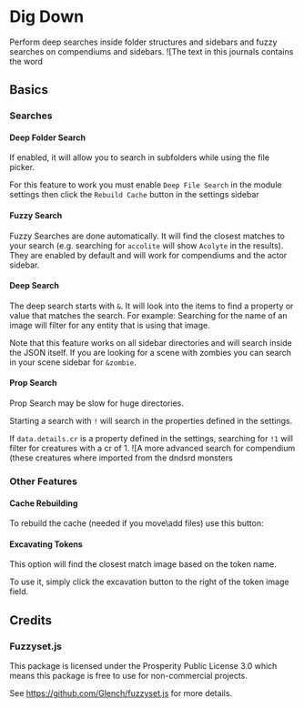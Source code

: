 
# Dig Down

<ImageButBetter
  src='/../public/images/Dig-Down/Ddrebuildcache.png'
  alt='Rebuild Cache button'
  width={2000}
  height={2000}
  className={styles.wikiimagesmall}
/>
Perform deep
searches inside folder structures and sidebars and fuzzy searches on
compendiums and sidebars. ![The text in this journals contains the word

## Basics

<ImageButBetter
  src='/../public/images/Dig-Down/Ddtips.png'
  alt='Journal containing the word "Tips"'
  width={2000}
  height={2000}
  className={styles.wikiimagesmall}
/>

### Searches

#### Deep Folder Search

<ImageButBetter
  src='/../public/images/Dig-Down/Ddexcavate.png'
  alt='The Excavation button"'
  width={2000}
  height={2000}
  className={styles.wikiimagesmall}
/>
If enabled, it will allow you to search in subfolders while using the
file picker.

For this feature to work you must enable `Deep File Search` in the
module settings then click the `Rebuild Cache` button in the settings
sidebar

#### Fuzzy Search

Fuzzy Searches are done automatically. It will find the closest matches
to your search (e.g. searching for `accolite` will show `Acolyte` in the
results). They are enabled by default and will work for compendiums and
the actor sidebar.

#### Deep Search

<ImageButBetter
  src='/../public/images/Dig-Down/Ddcrsearch.png'
  alt='Search CR with deep search'
  width={2000}
  height={2000}
  className={styles.wikiimagesmall}
/>
The deep search starts with `&`. It will look into the items to find a
property or value that matches the search. For example: Searching for
the name of an image will filter for any entity that is using that
image.

Note that this feature works on all sidebar directories and will search
inside the JSON itself. If you are looking for a scene with zombies you
can search in your scene sidebar for `&zombie`.

#### Prop Search

<Callout type='warning' emoji='⚠️'>
  Prop Search may be slow for huge directories.
</Callout>

Starting a search with `!` will search in the properties defined in the
settings.

If `data.details.cr` is a property defined in the settings, searching for
`!1` will filter for creatures with a cr of 1. ![A more advanced search
for compendium (these creatures where imported from the dndsrd monsters

### Other Features

<ImageButBetter
  src='/../public/images/Dig-Down/Ddcompendium.png'
  alt='Advanced search for compendium'
  width={2000}
  height={2000}
  className={styles.wikiimagesmall}
/>

#### Cache Rebuilding

To rebuild the cache (needed if you move\\add files) use this button:

#### Excavating Tokens

This option will find the closest match image based on the token name.

To use it, simply click the excavation button to the right of the token
image field.

## Credits

### Fuzzyset.js

This package is licensed under the Prosperity Public License 3.0 which means this package is free to use for non-commercial projects.

See https://github.com/Glench/fuzzyset.js for more details.
